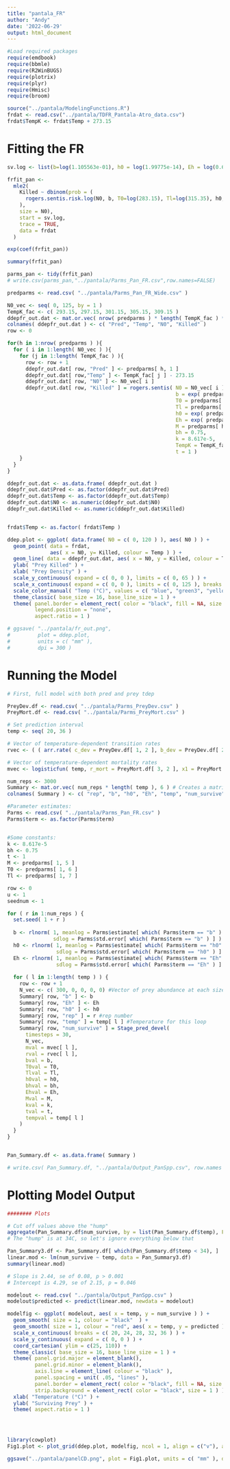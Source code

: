 ```yaml
---
title: "pantala_FR"
author: "Andy"
date: '2022-06-29'
output: html_document
---
```


```r
#Load required packages
require(emdbook)
require(bbmle)
require(R2WinBUGS)
require(plotrix)
require(plyr)
require(Hmisc)
require(broom)

source("../pantala/ModelingFunctions.R")
frdat <- read.csv("../pantala/TDFR_Pantala-Atro_data.csv")
frdat$TempK <- frdat$Temp + 273.15
```

# Fitting the FR

```r
sv.log <- list(b=log(1.105563e-01), h0 = log(1.99775e-14), Eh = log(0.65))

frfit_pan <-
  mle2(
    Killed ~ dbinom(prob = (
      rogers.sentis.risk.log(N0, b, T0=log(283.15), Tl=log(315.35), h0, M=401.6, bh=0.75, Eh, k=8.62e-5, TempK, t=1)
    ),
    size = N0),
    start = sv.log,
    trace = TRUE,
    data = frdat
  )

exp(coef(frfit_pan))

summary(frfit_pan)

parms_pan <- tidy(frfit_pan)
# write.csv(parms_pan,"../pantala/Parms_Pan_FR.csv",row.names=FALSE)
```

```r
predparms <- read.csv( "../pantala/Parms_Pan_FR_Wide.csv" )

N0_vec <- seq( 0, 125, by = 1 )
TempK_fac <- c( 293.15, 297.15, 301.15, 305.15, 309.15 )
ddepfr_out.dat <- mat.or.vec( nrow( predparms ) * length( TempK_fac ) * length ( N0_vec ), 4)
colnames( ddepfr_out.dat ) <- c( "Pred", "Temp", "N0", "Killed" )
row <- 0

for(h in 1:nrow( predparms ) ){
  for ( i in 1:length( N0_vec ) ){
    for (j in 1:length( TempK_fac ) ){
      row <- row + 1
      ddepfr_out.dat[ row, "Pred" ] <- predparms[ h, 1 ]
      ddepfr_out.dat[ row,"Temp" ] <- TempK_fac[ j ] - 273.15
      ddepfr_out.dat[ row, "N0" ] <- N0_vec[ i ]
      ddepfr_out.dat[ row, "Killed" ] = rogers.sentis( N0 = N0_vec[ i ], 
                                                       b = exp( predparms[ h, 2 ] ), 
                                                       T0 = predparms[ h, 6 ], 
                                                       Tl = predparms[ h, 7 ], 
                                                       h0 = exp( predparms[ h, 3 ] ), 
                                                       Eh = exp( predparms[ h, 4 ] ), 
                                                       M = predparms[ h, 5 ], 
                                                       bh = 0.75, 
                                                       k = 8.617e-5, 
                                                       TempK = TempK_fac[ j ], 
                                                       t = 1 )
    }
  }
}

ddepfr_out.dat <- as.data.frame( ddepfr_out.dat )
ddepfr_out.dat$Pred <- as.factor(ddepfr_out.dat$Pred)
ddepfr_out.dat$Temp <- as.factor(ddepfr_out.dat$Temp)
ddepfr_out.dat$N0 <- as.numeric(ddepfr_out.dat$N0)
ddepfr_out.dat$Killed <- as.numeric(ddepfr_out.dat$Killed)


frdat$Temp <- as.factor( frdat$Temp )

ddep.plot <- ggplot( data.frame( N0 = c( 0, 120 ) ), aes( N0 ) ) +
  geom_point( data = frdat, 
              aes( x = N0, y= Killed, colour = Temp ) ) +
  geom_line( data = ddepfr_out.dat, aes( x = N0, y = Killed, colour = Temp ), size = 0.75 ) +
  ylab( "Prey Killed" ) +
  xlab( "Prey Density" ) +
  scale_y_continuous( expand = c( 0, 0 ), limits = c( 0, 65 ) ) +
  scale_x_continuous( expand = c( 0, 0 ), limits = c( 0, 125 ), breaks = c(0, 20, 40, 60, 80, 100, 120) ) +
  scale_color_manual( "Temp (°C)", values = c( "blue", "green3", "yellow2", "orange2", "red2" ) ) +
  theme_classic( base_size = 16, base_line_size = 1 ) + 
  theme( panel.border = element_rect( color = "black", fill = NA, size = 0.75 ),
         legend.position = "none",
         aspect.ratio = 1 )

# ggsave( "../pantala/fr_out.png",
#         plot = ddep.plot,
#         units = c( "mm" ),
#         dpi = 300 )
```


# Running the Model

```r
# First, full model with both pred and prey tdep

PreyDev.df <- read.csv( "../pantala/Parms_PreyDev.csv" )
PreyMort.df <- read.csv( "../pantala/Parms_PreyMort.csv" )

# Set prediction interval
temp <- seq( 20, 36 )

# Vector of temperature-dependent transition rates
rvec <- ( ( arr.rate( c_dev = PreyDev.df[ 1, 2 ], b_dev = PreyDev.df[ 2, 2 ], temp ) ) * 5 )

# Vector of temperature-dependent mortality rates
mvec <- logisticfun( temp, r_mort = PreyMort.df[ 3, 2 ], x1 = PreyMort.df[ 1, 2 ], y1 = PreyMort.df[ 2, 2 ] )

num_reps <- 3000
Summary <- mat.or.vec( num_reps * length( temp ), 6 ) # Creates a matrix of r_dev and p values for storing the model output, with five columns
colnames( Summary ) <- c( "rep", "b", "h0", "Eh", "temp", "num_survive" ) # Names the columns in the matrix

#Parameter estimates:
Parms <- read.csv( "../pantala/Parms_Pan_FR.csv" )
Parms$term <- as.factor(Parms$term)


#Some constants:
k <- 8.617e-5
bh <- 0.75
t <- 1
M <- predparms[ 1, 5 ]
T0 <- predparms[ 1, 6 ]
Tl <- predparms[ 1, 7 ]

row <- 0
u <- 1
seednum <- 1

for ( r in 1:num_reps ) {
  set.seed( 1 + r )
  
  b <- rlnorm( 1, meanlog = Parms$estimate[ which( Parms$term == "b" ) ],
               sdlog = Parms$std.error[ which( Parms$term == "b" ) ] )
  h0 <- rlnorm( 1, meanlog = Parms$estimate[ which( Parms$term == "h0" ) ],
                sdlog = Parms$std.error[ which( Parms$term == "h0" ) ] )
  Eh <- rlnorm( 1, meanlog = Parms$estimate[ which( Parms$term == "Eh" ) ],
                sdlog = Parms$std.error[ which( Parms$term == "Eh" ) ] )
  
  for ( l in 1:length( temp ) ) {
    row <- row + 1
    N_vec <- c( 300, 0, 0, 0, 0) #Vector of prey abundance at each size class at the current time step. This starts with 1000 1st instar larvae.
    Summary[ row, "b" ] <- b
    Summary[ row, "Eh" ] <- Eh
    Summary[ row, "h0" ] <- h0
    Summary[ row, "rep" ] = r #rep number
    Summary[ row, "temp" ] = temp[ l ] #Temperature for this loop
    Summary[ row, "num_survive" ] = Stage_pred_devel(
      timesteps = 30,
      N_vec,
      mval = mvec[ l ],
      rval = rvec[ l ],
      bval = b,
      T0val = T0,
      Tlval = Tl,
      h0val = h0,
      bhval = bh,
      Ehval = Eh,
      Mval = M,
      kval = k,
      tval = t,
      tempval = temp[ l ]
    )
  }
}


Pan_Summary.df <- as.data.frame( Summary )

# write.csv( Pan_Summary.df, "../pantala/Output_PanSpp.csv", row.names = FALSE)
```



# Plotting Model Output

```r
######## Plots

# Cut off values above the "hump"
aggregate(Pan_Summary.df$num_survive, by = list(Pan_Summary.df$temp), FUN = "mean", na.rm = TRUE)
# The "hump" is at 34C, so let's ignore everything below that

Pan_Summary3.df <- Pan_Summary.df[ which(Pan_Summary.df$temp < 34), ]
linear.mod <- lm(num_survive ~ temp, data = Pan_Summary3.df)
summary(linear.mod)

# Slope is 2.44, se of 0.08, p > 0.001
# Intercept is 4.29, se of 2.15, p = 0.046

modelout <- read.csv( "../pantala/Output_PanSpp.csv" )
modelout$predicted <- predict(linear.mod, newdata = modelout)

modelfig <- ggplot( modelout, aes( x = temp, y = num_survive ) ) +
  geom_smooth( size = 1, colour = "black"  ) +
  geom_smooth( size = 1, colour = "red", aes( x = temp, y = predicted ) ) +
  scale_x_continuous( breaks = c( 20, 24, 28, 32, 36 ) ) +
  scale_y_continuous( expand = c( 0, 0 ) ) +
  coord_cartesian( ylim = c(25, 110)) +
  theme_classic( base_size = 16, base_line_size = 1 ) + 
  theme( panel.grid.major = element_blank(), 
         panel.grid.minor = element_blank(),
         axis.line = element_line( colour = "black" ), 
         panel.spacing = unit( .05, "lines" ), 
         panel.border = element_rect( color = "black", fill = NA, size = 1 ), 
         strip.background = element_rect( color = "black", size = 1 ) ) +
  xlab( "Temperature (°C)" ) +
  ylab( "Surviving Prey" ) +
  theme( aspect.ratio = 1 )




library(cowplot)
Fig1.plot <- plot_grid(ddep.plot, modelfig, ncol = 1, align = c("v"), axis = c("l") )

ggsave("../pantala/panelCD.png", plot = Fig1.plot, units = c( "mm" ), dpi = 300 )
```
